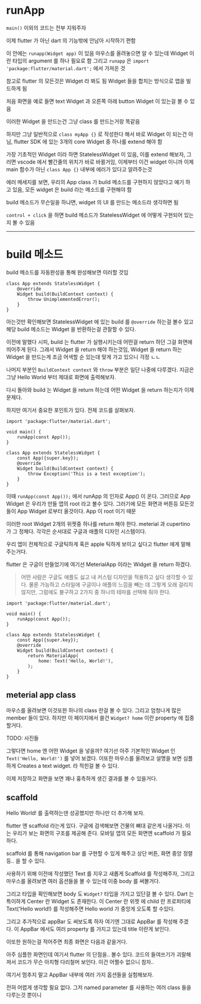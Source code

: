 # runApp

`main()` 이외의 코드는 전부 지워주자

이제 flutter 가 아닌 dart 의 기능밖에 안남아 시작하기 편함

이 안에는 `runapp(Widget app)` 이 있음 마우스를 올려놓으면 알 수 있는데 Widget 이란 타입의 argument 를 하나 필요로 함 그리고 `runapp` 은 `import 'package:flutter/material.dart';` 에서 가져온 것

참고로 flutter 의 모든것은 Widget 라 봐도 됨 Widget 들을 합치는 방식으로 앱을 빌드하게 됨

처음 화면을 예로 들면 text Widget 과 오른쪽 아래 button Widget 이 있는걸 볼 수 있음

이러한 Widget 을 만드는건 그냥 class 를 만드는거랑 똑같음

하지만 그냥 일반적으로 `class myApp {}` 로 작성한다 해서 바로 Widget 이 되는건 아님, flutter SDK 에 있는 3개의 core Widget 중 하나를 extend 해야 함

가장 기초적인 Widget 이라 하면 StatelessWidget 이 있음, 이를 extend 해보자, 그러면 vscode 에서 빨간줄의 위치가 바로 바뀔거임, 이제부터 이건 widget 이니까 이제 main 함수가 아닌 `class App {}` 내부에 에러가 있다고 알려주는것

에러 메세지를 보면, 우리의 App class 가 build 메소드를 구현하지 않았다고 예기 하고 있음, 모든 widget 은 build 라는 메소드를 구현해야 함

build 메소드가 무슨일을 하냐면, widget 의 UI 를 만드는 메소드라 생각하면 됨

`control + click` 을 하면 build 메소드가 StatelessWidget 에 어떻게 구현되어 있는지 볼 수 있음





***

# build 메소드

build 메소드를 자동완성을 통해 완성해보면 이러할 것임

```dart:build
class App extends StatelessWidget {
    @override
    Widget build(BuildContext context) {
        throw UnimplementedError();
    }
}
```

아는것만 확인해보면 StatelessWidget 에 있는 build 를 `@override` 하는걸 볼수 있고 해당 build 메소드는 Widget 을 반환하는걸 관찰할 수 있다.

이전에 말했다 시피, build 는 flutter 가 실행시키는데 어떤걸 return 하던 그걸 화면에 띄어주게 된다. 그래서 Widget 을 return 해야 하는것임, Widget 을 return 하는 Widget 을 만드는게 조금 어색할 순 있는데 맞게 가고 있으니 걱정 ㄴㄴ

나머지 부분인 `BuildContext context` 와 `throw` 부분은 일단 나중에 다루겠다. 지금은 그냥 Hello World 부터 제대로 화면에 출력해보자.

다시 돌아와 build 는 Widget 을 return 하는데 어떤 Widget 을 return 하는지가 이제 문제다.

하지만 여기서 중요한 포인트가 있다. 전체 코드를 살펴보자.

```dart:전체-코드
import 'package:flutter/material.dart';

void main() {
  	runApp(const App());
}

class App extends StatelessWidget {
  	const App({super.key});
  	@override
  	Widget build(BuildContext context) {
    	throw Exception('This is a test exception');
  	}
}
```

이때 `runApp(const App());` 에서 runApp 의 인자로 App() 이 온다. 그러므로 App Widget 은 우리가 만들 앱의 root 라고 볼수 있다. 그러기에 모든 화면과 버튼등 모든것들이 App Widget 로부터 올것이다. App 이 root 이기 때문

이러한 root Widget 2개의 위젯중 하나를 return 해야 한다. meterial 과 cupertino 가 그 정체다. 각각은 순서대로 구글과 애플의 디자인 시스템이다.

우리 앱이 전체적으로 구글틱하게 혹은 apple 틱하게 보이고 싶다고 flutter 에게 말해주는거다.

flutter 은 구글이 만들었기에 여기선 MeterialApp 이라는 Widget 을 return 하겠다.

> 어떤 사람은 구글도 애플도 싫고 내 커스텀 디자인을 적용하고 싶다 생각할 수 있다. 물론 가능하고 스타일에 구글이나 애플의 느낌을 빼는 데 그렇게 오래 걸리지 않지만, 그럼에도 불구하고 2가지 중 하나의 테마를 선택해 줘야 한다.


```dart:Hello-World!
import 'package:flutter/material.dart';

void main() {
  	runApp(const App());
}

class App extends StatelessWidget {
  	const App({super.key});
  	@override
  	Widget build(BuildContext context) {
    	return MaterialApp(
	  		home: Text('Hello, World!'),
		);
  	}
}
```


## meterial app class

마우스를 올려보면 이것또한 하나의 class 란걸 볼 수 있다. 그리고 엄청나게 많은 member 들이 있다. 하지만 이 페이지에서 쓸건 `Widget? home` 이란 property 에 집중할거다.

TODO: 사진들

그렇다면 home 엔 어떤 Widget 을 넣을까? 여기선 아주 기본적인 Widget 인 `Text('Hello, World!')` 를 넣어 보겠다. 이또한 마우스를 올려보고 설명을 보면 심플하게 Creates a text widget. 라 적힌걸 볼 수 있다.

이제 저장하고 화면을 보면 꽤나 흉측하게 생긴 결과를 볼 수 있을거다.

## scaffold

Hello World! 를 출력하는덴 성공했지만 하나만 더 추가해 보자.

flutter 엔 scaffold 라는게 있다. 구글에 검색해보면 건물의 뼈대 같은게 나올거다. 이는 우리가 보는 화면의 구조를 제공해 준다. 모바일 앱의 모든 화면엔 scaffold 가 필요하다.

scaffold 를 통해 navigation bar 를 구현할 수 있게 해주고 상단 버튼, 화면 중앙 정렬 등.. 을 할 수 있다.

사용하기 위해 이전에 작성했던 Text 를 지우고 새롭게 Scaffold 를 작성해주자, 그리고 마우스를 올려보면 여러 옵션들을 볼 수 있는데 이중 body 를 써볼거다.

그리고 타입을 확인해보면 body 도 `Widget?` 타입을 가지고 있단걸 볼 수 있다. Dart 는 특이하게 Center 란 Widget 도 존재한다. 이 Center 란 위젯 에 child 란 프로퍼티에 Text('Hello world!) 를 작성해주면 Hello world 가 중앙게 오도록 할 수있다.

그리고 추가적으로 appBar 도 써보도록 하자 여기엔 그대로 AppBar 를 작성해 주겠다. 이 AppBar 에서도 여러 property 를 가지고 있는데 title 이란게 보인다.

이또한 원하는걸 적어주면 최종 화면은 다음과 같을거다.

아주 심플한 화면인데 여기서 flutter 의 단점을.. 볼수 있다. 코드의 들여쓰기가 괴랄해져서 코드가 무슨 아치형 다리철머 보인다. 이건 어쩔수 없으니 참자..

여기서 멈추지 말고 AppBar 내부에 여러 가지 옵션들을 실험해보자.

전혀 어렵게 생각할 필요 없다. 그저 named parameter 를 사용하는 여러 class 들을 다루는것 뿐이니